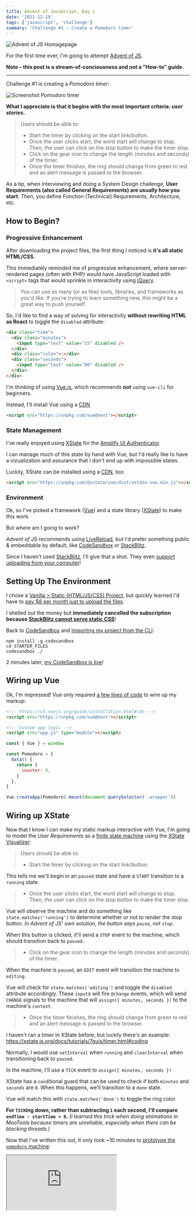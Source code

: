```yaml
---
title: Advent of JavaScript, Day 1
date: '2021-12-19'
tags: ['javascript', 'challenge']
summary: 'Challenge #1 – Create a Pomodoro timer'
---
```


![Advent of JS Homagepage](/static/images/advent-of-js.png)

For the first time ever, I'm going to attempt [Advent of JS](https://www.adventofjs.com/).

**Note – this post is a stream-of-conciousness and not a "How-to" guide.**

---

Challenge #1 is creating a _Pomodoro timer_:

![Screenshot Pomodoro timer](https://coachtestprep.s3.amazonaws.com/direct-uploads/user-117025/d50fa9a3-fb92-43c3-9dfa-3a5460862838/DAY-1-COVER.png)

**What I appreciate is that it begins with the most important criteria: _user stories_.**

> Users should be able to:
>
> - Start the timer by clicking on the start link/button.
> - Once the user clicks start, the word start will change to stop. Then, the user can click on the stop button to make the timer stop.
> - Click on the gear icon to change the length (minutes and seconds) of the timer.
> - Once the timer finishes, the ring should change from green to red and an alert message is passed to the browser.

As a tip, when interviewing and doing a System Design challenge, **User Requirements (also called General Requirements) are usually how you start**.
_Then_, you define Function (Technical) Requirements, Architecture, etc.

## How to Begin?

### Progressive Enhancement

After downloading the project files, the first thing I noticed is **it's all static HTML/CSS**.

This immediately reminded me of progressive enhancement, where server-rendered pages (often with PHP)
would have JavaScript loaded with `<script>` tags that would sprinkle in interactivity using [jQuery](https://jquery.com/).

> You can use as many (or as few) tools, libraries, and frameworks as you'd like. If you're trying to learn something new, this might be a great way to push yourself.

So, I'd like to find a way of solving for interactivity **without rewriting HTML as React** to toggle the `disabled` attribute:

```html {3,7}
<div class="time">
  <div class="minutes">
    <input type="text" value="15" disabled />
  </div>
  <div class="colon">:</div>
  <div class="seconds">
    <input type="text" value="00" disabled />
  </div>
</div>
```

I'm thinking of using [Vue.js](https://v3.vuejs.org/), which recommends **not** using `vue-cli` for beginners.

Instead, I'll install Vue using a [CDN](https://v3.vuejs.org/guide/installation.html#cdn)

```html
<script src="https://unpkg.com/vue@next"></script>
```

### State Management

I've really enjoyed using [XState](https://xstate.js.org/) for the [Amplify UI Authenticator](https://ui.docs.amplify.aws/components/authenticator).

I can manage much of this state by hand with Vue, but I'd really like to have a vizualization and assurance that I don't end up with impossible states.

Luckily, XState can be installed using a [CDN](https://xstate.js.org/docs/packages/xstate-vue/#quick-start), too:

```html
<script src="https://unpkg.com/@xstate/vue/dist/xstate-vue.min.js"></script>
```

### Environment

Ok, so I've picked a framework ([Vue](https://v3.vuejs.org/)) and a state library ([XState](https://xstate.js.org/)) to make this work.

But _where_ am I going to work?

_Advent of JS_ recommends using [LiveReload](https://marketplace.visualstudio.com/items?itemName=ziishaned.livereload),
but I'd prefer something public & embeddable by default, like [CodeSandbox](https://codesandbox.io/) or [StackBlitz](https://stackblitz.com/).

Since I haven't used [StackBlitz](https://stackblitz.com/), I'll give that a shot. They even [support uploading from your computer](https://developer.stackblitz.com/docs/platform/importing-projects/)!

## Setting Up The Environment

I chose a [Vanilla > Static (HTML/JS/CSS) Project](https://stackblitz.com/fork/web-platform),
but quickly learned I'd have to [pay $8 per month just to upload the files](https://stackblitz.com/membership).

I shelled out the money but **immediately cancelled the subscription because [StackBlitz cannot serve static CSS](https://dev.to/humberd/why-you-should-not-use-stackblitz-to-showcase-your-app-1cbf)**!

Back to [CodeSandbox](https://codesandbox.io/) and [importing my project from the CLI](https://codesandbox.io/docs/importing):

```shell {3}
npm install -g codesandbox
cd STARTER_FILES
codesandbox ./
```

2 minutes later, [my CodeSandbox is live](https://codesandbox.io/s/advent-of-js-day-1-vpztf)!

## Wiring up Vue

Ok, I'm impressed! Vue only required [a few lines of code](https://v3.vuejs.org/guide/introduction.html#declarative-rendering) to wire up my markup:

```html {2,5}
<!-- https://v3.vuejs.org/guide/installation.html#cdn -->
<script src="https://unpkg.com/vue@next"></script>

<!-- Custom app logic -->
<script src="app.js" type="module"></script>
```

```js {1, 11}
const { Vue } = window

const Pomodoro = {
  data() {
    return {
      counter: 0,
    }
  },
}

Vue.createApp(Pomodoro).mount(document.querySelector('.wrapper'))
```

## Wiring up XState

Now that I know I can make my static markup interactive with Vue,
I'm going to model the _User Requirements_ as a [finite state machine](https://xstate.js.org/docs/basics/fsm.html)
using the [XState Visualizer](https://stately.ai/viz):

> Users should be able to:
>
> - Start the timer by clicking on the start link/button.

This tells me we'll begin in an `paused` state and have a `START` transition to a `running` state.

> - Once the user clicks start, the word start will change to stop. Then, the user can click on the stop button to make the timer stop.

Vue will observe the machine and do something like `state.matches('running')` to determine whether or not to render the stop button.
_In Advent of JS' own solution, the button says `pause`, not `stop`_.

When this button is clicked, it'll send a `STOP` event to the machine, which should transition back to `paused`.

> - Click on the gear icon to change the length (minutes and seconds) of the timer.

When the machine is `paused`, an `EDIT` event will transition the machine to `editing`.

Vue will check for `state.matches('editing')` and toggle the `disabled` attribute accordingly.
These `input`s will fire `@change` events, which will send `CHANGE` signals to the machine that will `assign({ minutes, seconds })` to the machine's `context`.

> - Once the timer finishes, the ring should change from green to red and an alert message is passed to the browser.

I haven't ran a timer in XState before, but luckily there's an example: https://xstate.js.org/docs/tutorials/7guis/timer.html#coding

Normally, I would use `setInterval` when `running` and `clearInterval` when transitioning back to `paused`.

In the machine, I'll use a `TICK` event to `assign({ minutes, seconds })`

XState has a `cond`itional guard that can be used to check if both `minutes` and `seconds` are `0`.
When this happens, we'll transition to a `done` state.

Vue will match this with `state.matches('done')` to toggle the ring color.

**For `TICK`ing down, rather than subtracting `1` each second, I'll compare `endTime - startTime > 0`.**
_(I learned this trick when doing animations in MooTools because timers are unreliable, especially when there can be blocking threads.)_

Now that I've written this out, it only took ~10 minutes to [prototype the `pomodoro` machine](https://stately.ai/viz/722347f3-3323-48e6-b915-0974b677e378):

<iframe
  className="w-full h-96"
  src="https://stately.ai/viz/722347f3-3323-48e6-b915-0974b677e378"
/>

### Wiring up the UI

This is where we find out if initial assumptions _actually_ work :D

One constraint I imposed on myself was **not to expose XState's `state` or `send` directly to the view layer**:

```html
<input
  @input="send('CHANGE', { minutes: $event.target.value })"
  type="text"
  maxlength="2"
  :value="state.context.minutes"
  :disabled="!state.matches('paused')"
/>
```

Instead, there are `computed` properties and `methods` that are extension points:

```html
<input
  @input="handleMinutes"
  type="text"
  maxlength="2"
  :value="minutes"
  :disabled="!isEditing"
/>
```

In this case, `seconds` dynamically changes from `05` to `5` when `state.matchines('editing')`.

## Finishing Up

From here, much of the refinement of the state machine was trial-and-error from using the UI.
Subtle details not present in the _User Requirements_ were visible in their demo video:

- `pause` instead of `stop`.
- After the `alert` is dismissed, the timer resets.
- The timer pads number values with leading `0`s, but not when editing.

A few other things I learned along the way:

- It was easier to use `XState` alone rather than `XStateVue`.

  I would use `@xstate/vue` in a bundled environment, but via CDN it didn't seem to make things any easier.

- You cannot `.start(initialState)` a `service` that's transitioned to a `final` state!

  I thought I could restart the service & reset it, but I couldn't.
  Instead, I had to recreate it all over again with a `startMachine()` utility.

- This is my first time to actually use `<script type="module">` and `import` in the browser without a bundler!

All in all, I probably spent a couple of hours reading Vue & XState docs and working out the kinks.
The first hour covered ~80% of the functionality, but the last 20% was used to account for `''` values & resetting the machine.

<CodeSandbox codeSandboxId="advent-of-js-day-1-vpztf" />
